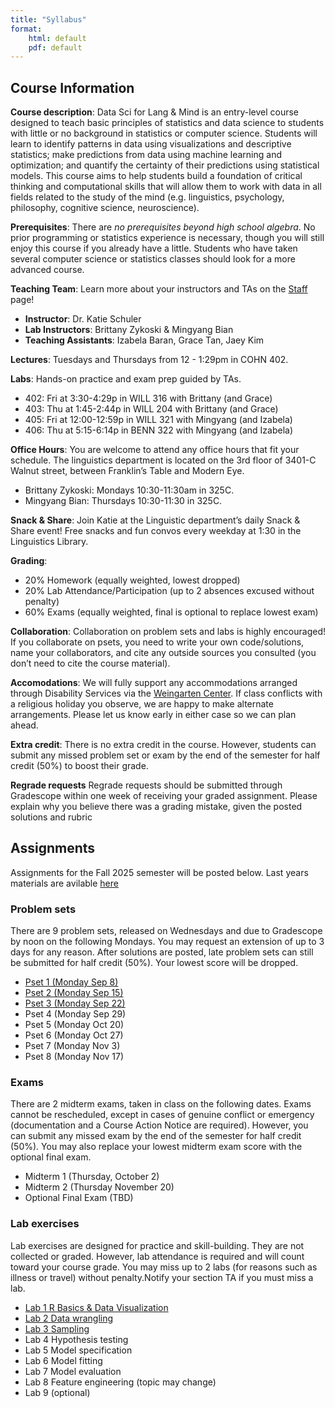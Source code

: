 ```yaml
---
title: "Syllabus"
format: 
    html: default
    pdf: default
---
```


## Course Information

**Course description**: Data Sci for Lang & Mind is an entry-level course designed to teach basic principles of statistics and data science to students with little or no background in statistics or computer science. Students will learn to identify patterns in data using visualizations and descriptive statistics; make predictions from data using machine learning and optimization; and quantify the certainty of their predictions using statistical models. This course aims to help students build a foundation of critical thinking and computational skills that will allow them to work with data in all fields related to the study of the mind (e.g. linguistics, psychology, philosophy, cognitive science, neuroscience).

**Prerequisites**: There are *no prerequisites beyond high school algebra*. No prior programming or statistics experience is necessary, though you will still enjoy this course if you already have a little. Students who have taken several computer science or statistics classes should look for a more advanced course.

**Teaching Team**: Learn more about your instructors and TAs on the [Staff](staff.qmd) page! 

- **Instructor**: Dr. Katie Schuler
- **Lab Instructors**: Brittany Zykoski & Mingyang Bian
- **Teaching Assistants**: Izabela Baran, Grace Tan, Jaey Kim

**Lectures**: Tuesdays and Thursdays from 12 - 1:29pm in COHN 402.

**Labs**: Hands-on practice and exam prep guided by TAs.

* 402: Fri at 3:30-4:29p in WILL 316 with Brittany (and Grace)
* 403: Thu at 1:45-2:44p in WILL 204 with Brittany (and Grace)
* 405: Fri at 12:00-12:59p in WILL 321 with Mingyang (and Izabela)
* 406: Thu at 5:15-6:14p in BENN 322 with Mingyang (and Izabela)

**Office Hours**: You are welcome to attend any office hours that fit your schedule. The linguistics department is located on the 3rd floor of 3401-C Walnut street, between Franklin's Table and Modern Eye. 

- Brittany Zykoski: Mondays 10:30-11:30am in 325C.
- Mingyang Bian: Thursdays 10:30-11:30 in 325C. 

**Snack & Share**: Join Katie at the Linguistic department's daily Snack & Share event! Free snacks and fun convos every weekday at 1:30 in the Linguistics Library. 

**Grading**:

- 20% Homework (equally weighted, lowest dropped)
- 20% Lab Attendance/Participation (up to 2 absences excused without penalty)
- 60% Exams (equally weighted, final is optional to replace lowest exam)

**Collaboration**: Collaboration on problem sets and labs is highly encouraged! If you collaborate on psets, you need to write your own code/solutions, name your collaborators, and cite any outside sources you consulted (you don't need to cite the course material).

**Accomodations**: We will fully support any accommodations arranged through Disability Services via the [Weingarten Center](https://weingartencenter.universitylife.upenn.edu/disability-services/). If class conflicts with a religious holiday you observe, we are happy to make alternate arrangements. Please let us know early in either case so we can plan ahead.

**Extra credit**: There is no extra credit in the course. However, students can submit any missed problem set or exam by the end of the semester for half credit (50%) to boost their grade.

**Regrade requests** Regrade requests should be submitted through Gradescope within one week of receiving your graded assignment. Please explain why you believe there was a grading mistake, given the posted solutions and rubric


## Assignments 

Assignments for the Fall 2025 semester will be posted below. Last years materials are avilable [here](https://kschuler.github.io/datasci/#materials)

### Problem sets

There are 9 problem sets, released on Wednesdays and due to Gradescope by noon on the following Mondays. You may request an extension of up to 3 days for any reason. After solutions are posted, late problem sets can still be submitted for half credit (50%). Your lowest score will be dropped. 

- [Pset 1 (Monday Sep 8)](psets/pset-01.qmd)
- [Pset 2 (Monday Sep 15)](psets/pset-02.qmd)
- [Pset 3 (Monday Sep 22)](psets/pset-03.qmd)
- Pset 4 (Monday Sep 29)
- Pset 5 (Monday Oct 20)
- Pset 6 (Monday Oct 27)
- Pset 7 (Monday Nov 3)
- Pset 8 (Monday Nov 17)

### Exams 
There are 2 midterm exams, taken in class on the following dates. Exams cannot be rescheduled, except in cases of genuine conflict or emergency (documentation and a Course Action Notice are required). However, you can submit any missed exam by the end of the semester for half credit (50%). You may also replace your lowest midterm exam score with the optional final exam.

- Midterm 1 (Thursday, October 2)
- Midterm 2 (Thursday November 20)
- Optional Final Exam (TBD)

### Lab exercises 

Lab exercises are designed for practice and skill-building. They are not collected or graded. However, lab attendance is required and will count toward your course grade. You may miss up to 2 labs (for reasons such as illness or travel) without penalty.Notify your section TA if you must miss a lab. 

- [Lab 1 R Basics & Data Visualization](labs/lab-01.qmd)
- [Lab 2 Data wrangling](labs/lab-02.qmd)
- [Lab 3 Sampling](labs/lab-03.qmd)
- Lab 4 Hypothesis testing
- Lab 5 Model specification
- Lab 6 Model fitting
- Lab 7 Model evaluation 
- Lab 8 Feature engineering (topic may change)
- Lab 9 (optional)
